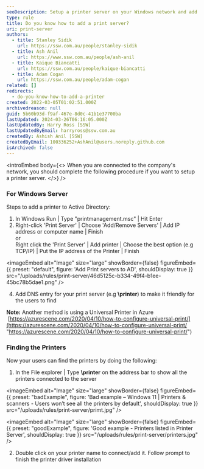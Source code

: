 ```yaml
---
seoDescription: Setup a printer server on your Windows network and add printers for easy access and printing from anywhere.
type: rule
title: Do you know how to add a print server?
uri: print-server
authors:
  - title: Stanley Sidik
    url: https://ssw.com.au/people/stanley-sidik
  - title: Ash Anil
    url: https://www.ssw.com.au/people/ash-anil
  - title: Kaique Biancatti
    url: https://ssw.com.au/people/kaique-biancatti
  - title: Adam Cogan
    url: https://ssw.com.au/people/adam-cogan
related: []
redirects:
  - do-you-know-how-to-add-a-printer
created: 2022-03-05T01:02:51.000Z
archivedreason: null
guid: 5b60b93d-f9af-467e-8d0c-41b1e37700ba
lastUpdated: 2024-03-26T06:16:05.000Z
lastUpdatedBy: Harry Ross [SSW]
lastUpdatedByEmail: harryross@ssw.com.au
createdBy: Ashish Anil [SSW]
createdByEmail: 100336252+AshAnil@users.noreply.github.com
isArchived: false
---
```


<introEmbed
  body={<>
When you are connected to the company's network, you should complete the following procedure if you want to setup a printer server.
  </>}
/>
### For Windows Server

Steps to add a printer to Active Directory:

1. In Windows Run | Type "printmanagement.msc" | Hit Enter
2. Right-click 'Print Server' | Choose 'Add/Remove Servers' | Add IP address or computer name | Finish\
   or\
   Right click the 'Print Server' | Add printer | Choose the best option (e.g TCP/IP) | Put the IP address of the Printer | Finish


<imageEmbed
  alt="Image"
  size="large"
  showBorder={false}
  figureEmbed={{
    preset: "default",
    figure: 'Add Print servers to AD',
    shouldDisplay: true
  }}
  src="/uploads/rules/print-server/46d5125c-b334-49f4-b1ee-45bc78b5dae1.png"
/>

4. Add DNS entry for your print server (e.g **\\printer**) to make it friendly for the users to find

**Note:** Another method is using a Universal Printer in Azure  [https://azurescene.com/2020/04/10/how-to-configure-universal-print/](https://azurescene.com/2020/04/10/how-to-configure-universal-print/ "https://azurescene.com/2020/04/10/how-to-configure-universal-print/")

### Finding the Printers

Now your users can find the printers by doing the following:

1. In the File explorer | Type **\\printer** on the address bar to show all the printers connected to the server

<imageEmbed
  alt="Image"
  size="large"
  showBorder={false}
  figureEmbed={{
    preset: "badExample",
    figure: 'Bad example – Windows 11 | Printers & scanners - Users won’t see all the printers by default',
    shouldDisplay: true
  }}
  src="/uploads/rules/print-server/primt.jpg"
/>

<imageEmbed
  alt="Image"
  size="large"
  showBorder={false}
  figureEmbed={{
    preset: "goodExample",
    figure: 'Good example - Printers listed in Printer Server',
    shouldDisplay: true
  }}
  src="/uploads/rules/print-server/printers.jpg"
/>

2. Double click on your printer name to connect/add it. Follow prompt to finish the printer driver installation
